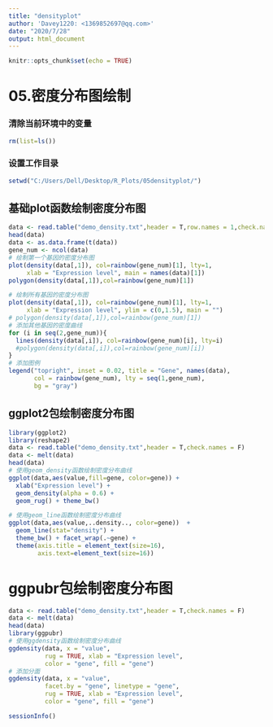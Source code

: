 ---
title: "densityplot"
author: 'Davey1220: <1369852697@qq.com>'
date: "2020/7/28"
output: html_document
---

```{r setup, include=FALSE}
knitr::opts_chunk$set(echo = TRUE)
```
# 05.密度分布图绘制

### 清除当前环境中的变量
```{r}
rm(list=ls())
```

### 设置工作目录
```{r}
setwd("C:/Users/Dell/Desktop/R_Plots/05densityplot/")
```

## 基础plot函数绘制密度分布图
```{r}
data <- read.table("demo_density.txt",header = T,row.names = 1,check.names = F)
head(data)
data <- as.data.frame(t(data))
gene_num <- ncol(data)
# 绘制第一个基因的密度分布图
plot(density(data[,1]), col=rainbow(gene_num)[1], lty=1, 
     xlab = "Expression level", main = names(data)[1])
polygon(density(data[,1]),col=rainbow(gene_num)[1])

# 绘制所有基因的密度分布图
plot(density(data[,1]), col=rainbow(gene_num)[1], lty=1, 
     xlab = "Expression level", ylim = c(0,1.5), main = "")
# polygon(density(data[,1]),col=rainbow(gene_num)[1])
# 添加其他基因的密度曲线
for (i in seq(2,gene_num)){
  lines(density(data[,i]), col=rainbow(gene_num)[i], lty=i)
  #polygon(density(data[,i]),col=rainbow(gene_num)[i])
}
# 添加图例
legend("topright", inset = 0.02, title = "Gene", names(data), 
       col = rainbow(gene_num), lty = seq(1,gene_num), 
       bg = "gray")
```


## ggplot2包绘制密度分布图
```{r}
library(ggplot2)
library(reshape2)
data <- read.table("demo_density.txt",header = T,check.names = F)
data <- melt(data)
head(data)
# 使用geom_density函数绘制密度分布曲线
ggplot(data,aes(value,fill=gene, color=gene)) + 
  xlab("Expression level") + 
  geom_density(alpha = 0.6) + 
  geom_rug() + theme_bw()

# 使用geom_line函数绘制密度分布曲线
ggplot(data,aes(value,..density.., color=gene))  +
  geom_line(stat="density") + 
  theme_bw() + facet_wrap(.~gene) +
  theme(axis.title = element_text(size=16),
        axis.text=element_text(size=16))
```

# ggpubr包绘制密度分布图
```{r}
data <- read.table("demo_density.txt",header = T,check.names = F)
data <- melt(data)
head(data)
library(ggpubr)
# 使用ggdensity函数绘制密度分布曲线
ggdensity(data, x = "value", 
          rug = TRUE, xlab = "Expression level",
          color = "gene", fill = "gene")
# 添加分面
ggdensity(data, x = "value", 
          facet.by = "gene", linetype = "gene",
          rug = TRUE, xlab = "Expression level",
          color = "gene", fill = "gene")
```

```{r}
sessionInfo()
```

